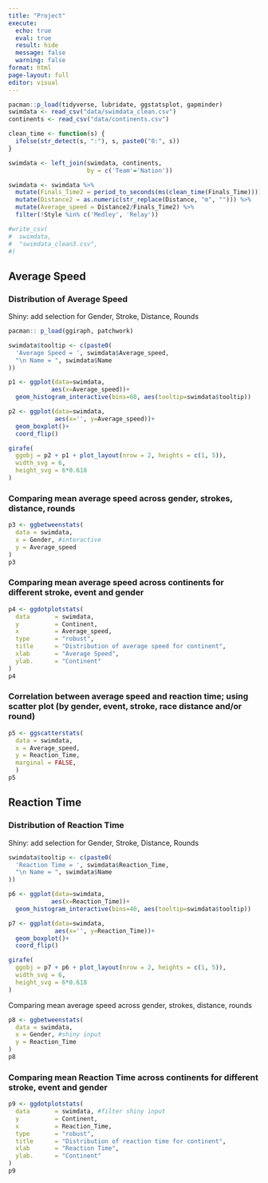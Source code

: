 ```yaml
---
title: "Project"
execute: 
  echo: true
  eval: true
  result: hide
  message: false
  warning: false
format: html
page-layout: full
editor: visual
---
```


```r
pacman::p_load(tidyverse, lubridate, ggstatsplot, gapminder)
swimdata <- read_csv("data/swimdata_clean.csv")
continents <- read_csv("data/continents.csv")
```

```r
clean_time <- function(s) {
  ifelse(str_detect(s, ":"), s, paste0("0:", s))
}
```

```r
swimdata <- left_join(swimdata, continents,
                      by = c('Team'='Nation'))

swimdata <- swimdata %>%
  mutate(Finals_Time2 = period_to_seconds(ms(clean_time(Finals_Time)))) %>%
  mutate(Distance2 = as.numeric(str_replace(Distance, "m", ""))) %>%
  mutate(Average_speed = Distance2/Finals_Time2) %>%
  filter(!Style %in% c('Medley', 'Relay'))

#write_csv(
#  swimdata,
#  "swimdata_clean3.csv",
#)
```

## Average Speed

### Distribution of Average Speed

Shiny: add selection for Gender, Stroke, Distance, Rounds

```r
pacman:: p_load(ggiraph, patchwork)

swimdata$tooltip <- c(paste0(
  'Average Speed = ', swimdata$Average_speed,
  "\n Name = ", swimdata$Name
))

p1 <- ggplot(data=swimdata,
            aes(x=Average_speed))+
  geom_histogram_interactive(bins=60, aes(tooltip=swimdata$tooltip))

p2 <- ggplot(data=swimdata,
             aes(x='', y=Average_speed))+
  geom_boxplot()+
  coord_flip()

girafe(
  ggobj = p2 + p1 + plot_layout(nrow = 2, heights = c(1, 5)),
  width_svg = 6,
  height_svg = 6*0.618
)

```

### Comparing mean average speed across gender, strokes, distance, rounds

```r
p3 <- ggbetweenstats(
  data = swimdata,
  x = Gender, #interactive
  y = Average_speed
)
p3
```

### Comparing mean average speed across continents for different stroke, event and gender

```r
p4 <- ggdotplotstats(
  data       = swimdata,
  y          = Continent,
  x          = Average_speed,
  type       = "robust",
  title      = "Distribution of average speed for continent",
  xlab       = "Average Speed",
  ylab.      = "Continent"
)
p4
```

### Correlation between average speed and **reaction time**; using scatter plot (by gender, event, stroke, race distance and/or round) 

```r
p5 <- ggscatterstats(
  data = swimdata,
  x = Average_speed,
  y = Reaction_Time,
  marginal = FALSE,
  )
p5
```

## Reaction Time

### Distribution of Reaction Time

Shiny: add selection for Gender, Stroke, Distance, Rounds

```r
swimdata$tooltip <- c(paste0(
  'Reaction Time = ', swimdata$Reaction_Time,
  "\n Name = ", swimdata$Name
))

p6 <- ggplot(data=swimdata,
            aes(x=Reaction_Time))+
  geom_histogram_interactive(bins=40, aes(tooltip=swimdata$tooltip))

p7 <- ggplot(data=swimdata,
             aes(x='', y=Reaction_Time))+
  geom_boxplot()+
  coord_flip()

girafe(
  ggobj = p7 + p6 + plot_layout(nrow = 2, heights = c(1, 5)),
  width_svg = 6,
  height_svg = 6*0.618
)

```


Comparing mean average speed across gender, strokes, distance, rounds

```r
p8 <- ggbetweenstats(
  data = swimdata,
  x = Gender, #shiny input
  y = Reaction_Time
)
p8
```


### Comparing mean Reaction Time across continents for different stroke, event and gender

```r
p9 <- ggdotplotstats(
  data       = swimdata, #filter shiny input
  y          = Continent,
  x          = Reaction_Time,
  type       = "robust",
  title      = "Distribution of reaction time for continent",
  xlab       = "Reaction Time",
  ylab.      = "Continent"
)
p9
```

